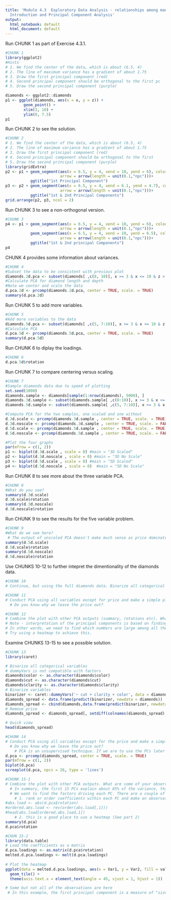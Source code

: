 ---
title: 'Module 4.3  Exploratory Data Analysis - relationships among many variables:
  Introduction and Principal Component Analysis'
output:
  html_notebook: default
  html_document: default
---

Run CHUNK 1 as part of Exercise 4.3.1.

```{r}
#CHUNK 1
library(ggplot2)
#Hints
# 1. We find the center of the data, which is about (6.5, 4)
# 2. The line of maximum variance has a gradient of about 1.75
# 3. Draw the first principal component (red)
# 4. Second principal component should be orthogonal to the first pc
# 5. Draw the second principal component (purple)

diamonds <- ggplot2::diamonds
p1 <- ggplot(diamonds, aes(x = x, y = z)) +
        geom_point() +
        xlim(3, 10) +
        ylim(0, 7.5)
p1 
```

Run CHUNK 2 to see the solution.

```{r}
#CHUNK 2
# 1. We find the center of the data, which is about (6.5, 4)
# 2. The line of maximum variance has a gradient of about 1.75
# 3. Draw the first principal component (red)
# 4. Second principal component should be orthogonal to the first
# 5. Draw the second principal component (purple)
library(gridExtra)
p2 <- p1 + geom_segment(aes(x = 6.5, y = 4, xend = 10, yend = 6), color = 'red',
                        arrow = arrow(length = unit(0.1,"npc")))+
           ggtitle("1st Principal Component")
p3 <- p2 + geom_segment(aes(x = 6.5, y = 4, xend = 6.1, yend = 4.7), color = 'purple',
                        arrow = arrow(length = unit(0.1,"npc")))+
           ggtitle("1st & 2nd Principal Components")
grid.arrange(p2, p3, ncol = 2)
```

Run CHUNK 3 to see a non-orthogonal version.
  
```{r}
#CHUNK 3
p4 <- p1 + geom_segment(aes(x = 6.5, y = 4, xend = 10, yend = 6), colour = 'red',
                        arrow = arrow(length = unit(0.1,"npc")))+
           geom_segment(aes(x = 6.5, y = 4, xend = 10, yend = 6.5), colour = 'purple',
                        arrow = arrow(length = unit(0.1,"npc")))+
           ggtitle("1st & 2nd principal Components")
p4
```

CHUNK 4 provides some information about variances.

```{r}
#CHUNK 4
#Subset the data to be consistent with previous plot
diamonds.2d.pca <- subset(diamonds[ ,c(8, 10)], x >= 3 & x <= 10 & z > 0 & z <=7.5)
#Calculate PCA for diamond length and depth
#Note we center and scale the data
d.pca.2d <- prcomp(diamonds.2d.pca, center = TRUE, scale. = TRUE)
summary(d.pca.2d)
```

Run CHUNK 5 to add more variables.

```{r}
#CHUNK 5
#Add more variables to the data
diamonds.5d.pca <- subset(diamonds[ ,c(5, 7:10)], x >= 3 & x <= 10 & z > 0 & z <=7.5)
#Calculate PCA
d.pca.5d <- prcomp(diamonds.5d.pca, center = TRUE, scale. = TRUE)
summary(d.pca.5d)
```  

Run CHUNK 6 to diplay the loadings.

```{r}
#CHUNK 6
d.pca.5d$rotation
```    

Run CHUNK 7 to compare centering versus scaling.

```{r}
#CHUNK 7
#Sample diamonds data due to speed of plotting
set.seed(1000)
diamonds.sample <- diamonds[sample(1:nrow(diamonds), 5000), ]
diamonds.3d.sample <- subset(diamonds.sample[ ,c(8:10)], x >= 3 & x <= 10 & z > 0 & z <=7.5)
diamonds.5d.sample <- subset(diamonds.sample[ ,c(5, 7:10)], x >= 3 & x <= 10 & z > 0 & z <=7.5)

#Compute PCA for the two samples, one scaled and one without
d.3d.scale <- prcomp(diamonds.3d.sample , center = TRUE, scale. = TRUE)
d.3d.noscale <- prcomp(diamonds.3d.sample , center = TRUE, scale. = FALSE)
d.5d.scale <- prcomp(diamonds.5d.sample , center = TRUE, scale. = TRUE)
d.5d.noscale <- prcomp(diamonds.5d.sample , center = TRUE, scale. = FALSE)

#Plot the four graphs
par(mfrow = c(1, 2))
p1 <- biplot(d.3d.scale , scale = 0) #main = "3D Scaled"
p2 <- biplot(d.3d.noscale , scale = 0) #main = "3D No Scale"
p3 <- biplot(d.5d.scale , scale = 0) #main = "5D Scaled"
p4 <- biplot(d.5d.noscale , scale = 0)  #main = "5D No Scale"
```
  
Run CHUNK 8 to see more about the three variable PCA.

```{r}
#CHUNK 8
#What do you see?
summary(d.3d.scale)
d.3d.scale$rotation
summary(d.3d.noscale)
d.3d.noscale$rotation
```

Run CHUNK 9 to see the results for the five variable problem.

```{r}
#CHUNK 9
#What do we see here?
 # The output of unscaled PCA doesn't make much sense as price dominated all the variance
summary(d.5d.scale)
d.5d.scale$rotation
summary(d.5d.noscale)
d.5d.noscale$rotation
```
 
 Use CHUNKS 10-12 to further intepret the dimentionality of the diamonds data.

```{r}
#CHUNK 10
# Continue, but using the full diamonds data. Binarize all categorical variables (we did this in 3.9)

```

```{r}
#CHUNK 11
# Conduct PCA using all variables except for price and make a simple plot. You might like to try the biplot() and screeplot() functions.
  # Do you know why we leave the price out?

```

```{r}
#CHUNK 12
# Combine the plot with other PCA outputs (summary, rotations etc). What are some of your observations?
# Note - interpretation of the principal components is based on finding which variables are most strongly correlated with each component. 
# In other words, we need to find which numbers are large among all the coefficients.
# Try using a heatmap to achieve this.


```

Examine CHUNKS 13-15 to see a possible solution.

```{r}
#CHUNK 13
library(caret)

# Binarize all categorical variables
# dummyVars is not compatible with factors
diamonds$color <- as.character(diamonds$color)
diamonds$cut <- as.character(diamonds$cut)
diamonds$clarity <- as.character(diamonds$clarity)
# Binarize variables
binarizer <- caret::dummyVars('~ cut + clarity + color', data = diamonds, fullRank= F)
diamonds_spread <- data.frame(predict(binarizer, newdata = diamonds))
diamonds_spread <- cbind(diamonds,data.frame(predict(binarizer, newdata = diamonds)))
# Remove price
diamonds_spread <- diamonds_spread[, setdiff(colnames(diamonds_spread), c("price","color","cut","clarity"))]

# Quick view
head(diamonds_spread)
```


```{r}
#CHUNK 14
# Conduct PCA using all variables except for the price and make a simple plot  
  # Do you know why we leave the price out?
    # PCA is an unsupervised technique. If we are to use the PCs later on in a model, the target cannot be included in the analysis. 
d.pca <- prcomp(diamonds_spread, center = TRUE, scale. = TRUE)
par(mfrow = c(1, 2))
biplot(d.pca)
screeplot(d.pca, npcs = 26, type = 'lines')
```


```{r}
#CHUNK 15-1
# Combine the plot with other PCA outputs. What are some of your observations? 
  # In summary, the first 15 PCs explain about 85% of the variance, that's a reasonable number. You would expect to use few PCs to capture majority of the variance. 
  # We want to find the factors driving each PC. There are a couple of ways we can do this:
    # 1. rank or order coefficients within each PC and make an observation, e.g. try 
#abs.load <- abs(d.pca$rotation)
#ordered.abs.load <- rev(order(abs.load[,1]))
#head(abs.load[ordered.abs.load,1])
    # 2. this is a good place to use a heatmap (See part 2)
summary(d.pca)
d.pca$rotation
```


```{r}
#CHUN 15-2
library(data.table)
# Load the coefficients as a matrix
d.pca.loadings <- as.matrix(d.pca$rotation)
melted.d.pca.loadings <- melt(d.pca.loadings)
 
# Plot the heatmap
ggplot(data = melted.d.pca.loadings, aes(x = Var1, y = Var2, fill = value)) +
  geom_tile() +
  theme(axis.text.x = element_text(angle = 45, vjust = 1, hjust = 1))

# Some but not all of the observations are here
 # In this example, the first principal component is a measure of "size" where x, y, z and carat are the dominating variables. These four coefficients are negative, so as one decreases, the others decrease as well. Pay attention to the positive values for Ideal, VVS1, VVS2 and IF. They are a measure of "high quality", though not as strong. "High quality" is negatively correlated with "size".
 
```

